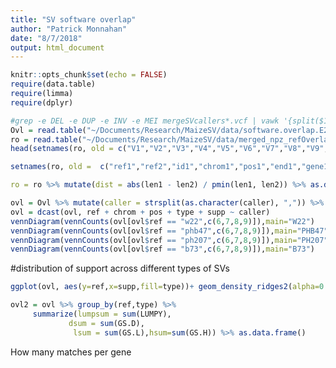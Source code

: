 ```yaml
---
title: "SV software overlap"
author: "Patrick Monnahan"
date: "8/7/2018"
output: html_document
---
```


```r
knitr::opts_chunk$set(echo = FALSE)
require(data.table)
require(limma)
require(dplyr)

#grep -e DEL -e DUP -e INV -e MEI mergeSVcallers*.vcf | vawk '{split($1,a,"\."); print a[3],$2,$3,I$NCOL,I$TAGS}' > software.overlap.E2.txt
Ovl = read.table("~/Documents/Research/MaizeSV/data/software.overlap.E2_noGSTRiPmerge.txt", header=T)
ro = read.table("~/Documents/Research/MaizeSV/data/merged_npz_refOverlap2.txt")
head(setnames(ro, old = c("V1","V2","V3","V4","V5","V6","V7","V8","V9","V10","V11","V12","V13","V14","V15","V16","V17","V18","V19"), new = c("ref1","ref2","id1","chrom1","pos1","end1","gene1","id2","chrom2","pos2","end2","gene2","info","type1","type2","len1","len2","sup1","sup2"))

setnames(ro, old =  c("ref1","ref2","id1","chrom1","pos1","end1","gene1","id2","chrom2","pos2","end2","gene2","info","type1","type2","len1","len2","sup1","sup2"), new = c("ref2","ref1","id2","chrom2","pos2","end2","gene2","id1","chrom1","pos1","end1","gene1","info","type2","type1","len2","len1","sup2","sup1"))

ro = ro %>% mutate(dist = abs(len1 - len2) / pmin(len1, len2)) %>% as.data.frame()


```


```r
ovl = Ovl %>% mutate(caller = strsplit(as.character(caller), ",")) %>% unnest(caller)
ovl = dcast(ovl, ref + chrom + pos + type + supp ~ caller)
vennDiagram(vennCounts(ovl[ovl$ref == "w22",c(6,7,8,9)]),main="W22")
vennDiagram(vennCounts(ovl[ovl$ref == "phb47",c(6,7,8,9)]),main="PHB47")
vennDiagram(vennCounts(ovl[ovl$ref == "ph207",c(6,7,8,9)]),main="PH207")
vennDiagram(vennCounts(ovl[ovl$ref == "b73",c(6,7,8,9)]),main="B73")
```

#distribution of support across different types of SVs
```r
ggplot(ovl, aes(y=ref,x=supp,fill=type))+ geom_density_ridges2(alpha=0.4) + xlab("Support")

ovl2 = ovl %>% group_by(ref,type) %>% 
     summarize(lumpsum = sum(LUMPY),
             dsum = sum(GS.D),
              lsum = sum(GS.L),hsum=sum(GS.H)) %>% as.data.frame()
```

How many matches per gene
```r

```

